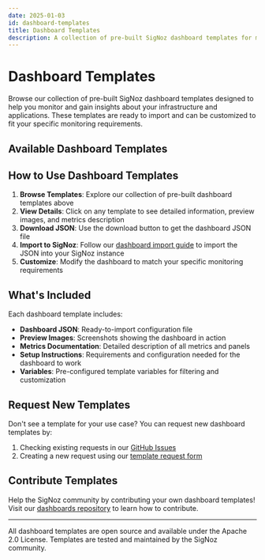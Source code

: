 ```yaml
---
date: 2025-01-03
id: dashboard-templates
title: Dashboard Templates
description: A collection of pre-built SigNoz dashboard templates for monitoring popular services and infrastructure components.
---
```


# Dashboard Templates

Browse our collection of pre-built SigNoz dashboard templates designed to help you monitor and gain insights about your infrastructure and applications. These templates are ready to import and can be customized to fit your specific monitoring requirements.

## Available Dashboard Templates

<DashboardTemplatesListicle />

## How to Use Dashboard Templates

1. **Browse Templates**: Explore our collection of pre-built dashboard templates above
2. **View Details**: Click on any template to see detailed information, preview images, and metrics description
3. **Download JSON**: Use the download button to get the dashboard JSON file
4. **Import to SigNoz**: Follow our [dashboard import guide](/docs/userguide/manage-dashboards/) to import the JSON into your SigNoz instance
5. **Customize**: Modify the dashboard to match your specific monitoring requirements

## What's Included

Each dashboard template includes:

- **Dashboard JSON**: Ready-to-import configuration file
- **Preview Images**: Screenshots showing the dashboard in action
- **Metrics Documentation**: Detailed description of all metrics and panels
- **Setup Instructions**: Requirements and configuration needed for the dashboard to work
- **Variables**: Pre-configured template variables for filtering and customization

## Request New Templates

Don't see a template for your use case? You can request new dashboard templates by:

1. Checking existing requests in our [GitHub Issues](https://github.com/SigNoz/signoz/issues?q=is%3Aopen+is%3Aissue+label%3Adashboard-template)
2. Creating a new request using our [template request form](https://github.com/SigNoz/signoz/issues/new?assignees=&labels=dashboard-template&projects=&template=request_dashboard.md&title=)

## Contribute Templates

Help the SigNoz community by contributing your own dashboard templates! Visit our [dashboards repository](https://github.com/SigNoz/dashboards) to learn how to contribute.

---

All dashboard templates are open source and available under the Apache 2.0 License. Templates are tested and maintained by the SigNoz community.
